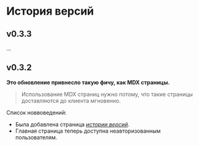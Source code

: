 # История версий

## v0.3.3
...

## v0.3.2

__Это обновление привнесло такую фичу, как MDX страницы.__

> Использование MDX страниц нужно потому, что такие страницы доставляются до клиента мгновенно.

Список новвоведений:

* Была добавлена страница _[истории версий](/changelog)_.
* Главная страница теперь доступна неавторизованным пользователям.
